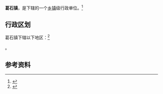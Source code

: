 {{中国乡级行政区|37/09/21/111/000}}

'''葛石镇'''，是{{PRC admin/fullname|37/09/21/111/000|3}}下辖的一个[[乡镇|乡镇]]级行政单位。<ref>{{PRC admin/ref sgc|{{PRC admin/parent|37/09/21/111/000}}}}</ref>

== 行政区划 ==

葛石镇下辖以下地区：<ref>{{PRC admin/ref sgc|37/09/21/111/000}}</ref>

{{PRC admin/children|37/09/21/111/000}}。

== 参考资料 ==

{{reflist}}

{{行政区划小作品}}
{{PRC admin/navcat|37/09/21/111/000}}